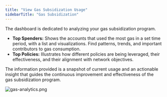 ```yaml
---
title: "View Gas Subsidization Usage"
sidebarTitle: "Gas Subsidization"
---
```


The dashboard is dedicated to analyzing your gas subsidization program. 

- **Top Spenders:** Shows the accounts that used the most gas in a set time period, with a list and visualizations. Find patterns, trends, and important contributors to gas consumption.
- **Top Policies:** Illustrates how different policies are being leveraged, their effectiveness, and their alignment with network objectives.

The information provided is a snapshot of current usage and an actionable insight that guides the continuous improvement and effectiveness of the gas subsidization program.

![gas-analytics.png](https://station-images.nyc3.digitaloceanspaces.com/7931959b-4dfe-420b-a1ae-e99be3355d9d.png)
